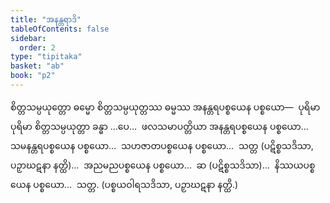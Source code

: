 ```yaml
---
title: "အနန္တရာဒိ"
tableOfContents: false
sidebar:
  order: 2
type: "tipitaka"
basket: "ab"
book: "p2"
---
```



<DynamicBreadcrumb />

<Division number="168" book="p2" e="ch" v="38" p="147">

<Paragraph number="2725" book="p2">
စိတ္တသမ္ပယုတ္တော ဓမ္မော စိတ္တသမ္ပယုတ္တဿ ဓမ္မဿ အနန္တရပစ္စယေန ပစ္စယော—  ပုရိမာ ပုရိမာ စိတ္တသမ္ပယုတ္တာ ခန္ဓာ …ပေ…  ဖလသမာပတ္တိယာ အနန္တရပစ္စယေန ပစ္စယော…  သမနန္တရပစ္စယေန ပစ္စယော…  သဟဇာတပစ္စယေန ပစ္စယော…  သတ္တ (ပဋိစ္စသဒိသာ, ပဉှာဃဋနာ နတ္ထိ)…  အညမညပစ္စယေန ပစ္စယော…  ဆ (ပဋိစ္စသဒိသာ)…  နိဿယပစ္စယေန ပစ္စယော…  သတ္တ. (ပစ္စယဝါရသဒိသာ, ပဉှာဃဋနာ နတ္ထိ.)
</Paragraph>
</Division>